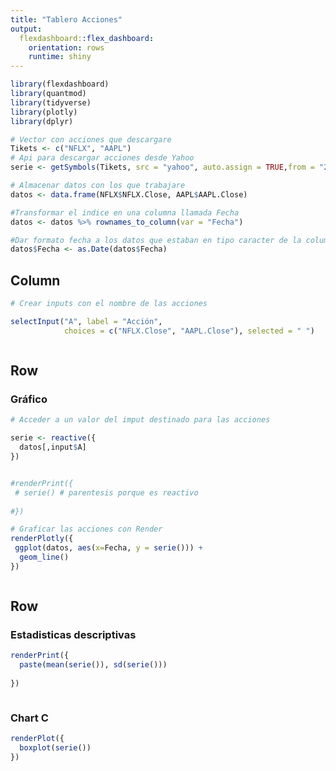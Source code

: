 ```yaml
---
title: "Tablero Acciones"
output: 
  flexdashboard::flex_dashboard:
    orientation: rows
    runtime: shiny
---
```


```r
library(flexdashboard)
library(quantmod)
library(tidyverse)
library(plotly)
library(dplyr)

# Vector con acciones que descargare
Tikets <- c("NFLX", "AAPL")
# Api para descargar acciones desde Yahoo
serie <- getSymbols(Tikets, src = "yahoo", auto.assign = TRUE,from = "2015-01-01")

# Almacenar datos con los que trabajare
datos <- data.frame(NFLX$NFLX.Close, AAPL$AAPL.Close)

#Transformar el indice en una columna llamada Fecha
datos <- datos %>% rownames_to_column(var = "Fecha")

#Dar formato fecha a los datos que estaban en tipo caracter de la columna Fecha 
datos$Fecha <- as.Date(datos$Fecha)

```

## Column {.sidebar}

```r
# Crear inputs con el nombre de las acciones

selectInput("A", label = "Acción",
            choices = c("NFLX.Close", "AAPL.Close"), selected = " ")



```

## Row

### Gráfico

```r
# Acceder a un valor del imput destinado para las acciones

serie <- reactive({
  datos[,input$A]
}) 


#renderPrint({
 # serie() # parentesis porque es reactivo
  
#})

# Graficar las acciones con Render
renderPlotly({
 ggplot(datos, aes(x=Fecha, y = serie())) + 
  geom_line()
})



```

## Row

### Estadisticas descriptivas

```r
renderPrint({
  paste(mean(serie()), sd(serie()))
  
})



```

### Chart C

```r
renderPlot({
  boxplot(serie())
})
```
